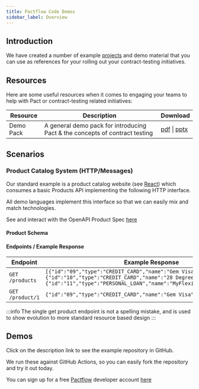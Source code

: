 ```yaml
---
title: Pactflow Code Demos
sidebar_label: Overview
---
```



## Introduction

We have created a number of example [projects](#Demos) and demo material that you can use as references for your rolling out your contract-testing initiatives.

## Resources

Here are some useful resources when it comes to engaging your teams to help with Pact or contract-testing related initiatives:

| Resource  | Description                                                                 | Download                                                                                                                                               |
| --------- | --------------------------------------------------------------------------- | ------------------------------------------------------------------------------------------------------------------------------------------------------ |
| Demo Pack | A general demo pack for introducing Pact & the concepts of contract testing | <a href="/resources/pactflow-demo-pack_2020.pdf" target="_blank">pdf</a> \| <a href="/resources/pactflow-demo-pack_2020.pptx" target="_blank">pptx</a> |

## Scenarios

### Product Catalog System (HTTP/Messages)

Our standard example is a product catalog website (see [React](/docs/examples/js/consumer)) which consumes a basic Products API implementing the following HTTP interface.

All demo languages implement this interface so that we can easily mix and match technologies.

See and interact with the OpenAPI Product Spec [here](/oas/products)

#### Product Schema

<ApiSchema id="oas-product" pointer="#/components/schemas/Product" />

#### Endpoints / Example Response

| Endpoint         | Example Response                                                                                                                                                                                                |
| ---------------- | --------------------------------------------------------------------------------------------------------------------------------------------------------------------------------------------------------------- |
| `GET /products`  | `[{"id":"09","type":"CREDIT_CARD","name":"Gem Visa","version":"v1"},{"id":"10","type":"CREDIT_CARD","name":"28 Degrees","version":"v1"},{"id":"11","type":"PERSONAL_LOAN","name":"MyFlexiPay","version":"v2"}]` |
| `GET /product/1` | `{"id":"09","type":"CREDIT_CARD","name":"Gem Visa","version":"v1"}`                                                                                                                                             |

:::info
The single get product endpoint is not a spelling mistake, and is used to show evolution to more standard resource based design
:::

## Demos

Click on the description link to see the example repository in GitHub.

<!-- See the provider verification [badges](https://docs.pact.io/pact_broker/advanced_topics/provider_verification_badges), for every compatible pair.

Clicking on a badge will take you to the [Pactflow](https://pactflow.io) platform to view the latest pact. -->

We run these against GitHub Actions, so you can easily fork the repository and try it out today.

You can sign up for a free [Pactflow](https://pactflow.io) developer account [here](https://pactflow.io/try-for-free/?utm_source=examples_page&utm_content=demos)

<DataTable columns={columns} data={tableData} />